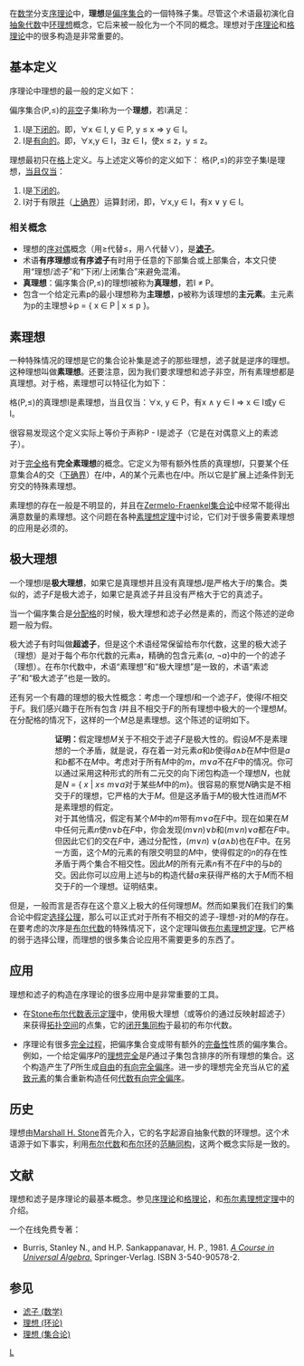 在[[数学|数学]]分支[[序理论|序理论]]中，'''理想'''是[[偏序集合|偏序集合]]的一個特殊子集。尽管这个术语最初演化自[[抽象代数|抽象代数]]中[[环理想|环理想]]概念，它后来被一般化为一个不同的概念。理想对于[[序理论|序理论]]和[[格理论|格理论]]中的很多构造是非常重要的。

== 基本定义 ==
序理论中理想的最一般的定义如下：

偏序集合(P,≤)的[[非空集合|非空]]子集I称为一个'''理想'''，若I满足：

# I是[[下闭集合|下闭的]]。即，∀x ∈ I, y ∈ P, y ≤ x ⇒ y ∈ I。
# I是[[有向集合|有向的]]。即，∀x,y ∈ I，∃z ∈ I，使x ≤ z，y ≤ z。

理想最初只在[[格_(数学)|格]]上定义。与上述定义等价的定义如下：
格(P,≤)的非空子集I是理想，[[当且仅当|当且仅当]]：
# I是[[下闭集合|下闭的]]。
# I对于有限[[并运算|并]]（[[上确界|上确界]]）运算封闭，即，∀x,y ∈ I，有x ∨ y ∈ I。

===相关概念===

* 理想的[[格_(数学)|序对偶]]概念（用≥代替≤，用∧代替∨），是'''[[滤子_(数学)|滤子]]'''。
* 术语'''有序理想'''或'''有序滤子'''有时用于任意的下部集合或上部集合，本文只使用“理想/滤子”和“下闭/上闭集合”来避免混淆。
* '''真理想'''：偏序集合(P,≤)的理想I被称为'''真理想'''，若I ≠ P。
* 包含一个给定元素p的最小理想称为'''主理想'''，p被称为该理想的'''主元素'''。主元素为p的主理想↓p = { x ∈ P | x ≤ p }。

== 素理想 ==

一种特殊情况的理想是它的集合论补集是滤子的那些理想，滤子就是逆序的理想。这种理想叫做'''素理想'''。还要注意，因为我们要求理想和滤子非空，所有素理想都是真理想。对于格，素理想可以特征化为如下：

格(P,≤)的真理想I是素理想，当且仅当：∀x, y ∈ P，有x ∧ y ∈ I ⇒ x ∈ I或y ∈ I。

很容易发现这个定义实际上等价于声称P - I是滤子（它是在对偶意义上的素滤子）。

对于[[完全格|完全格]]有'''完全素理想'''的概念。它定义为带有额外性质的真理想''I''，只要某个任意集合''A''的交（[[下确界|下确界]]）在''I''中，''A''的某个元素也在''I''中。所以它是扩展上述条件到无穷交的特殊素理想。

素理想的存在一般是不明显的，并且在[[Zermelo-Fraenkel集合论|Zermelo-Fraenkel集合论]]中经常不能得出满意数量的素理想。这个问题在各种[[素理想定理|素理想定理]]中讨论，它们对于很多需要素理想的应用是必须的。

== 极大理想 ==

一个理想''I''是'''极大理想'''，如果它是真理想并且没有真理想''J''是严格大于''I''的集合。类似的，滤子''F''是极大滤子，如果它是真滤子并且没有严格大于它的真滤子。

当一个偏序集合是[[分配格|分配格]]的时候，极大理想和滤子必然是素的，而这个陈述的逆命题一般为假。

极大滤子有时叫做'''超滤子'''，但是这个术语经常保留给布尔代数，这里的极大滤子（理想）是对于每个布尔代数的元素a，精确的包含元素{''a'', ¬''a''}中的一个的滤子（理想）。在布尔代数中，术语“素理想”和“极大理想”是一致的，术语“素滤子”和“极大滤子”也是一致的。

还有另一个有趣的理想的极大性概念：考虑一个理想''I''和一个滤子''F''，使得''I''不相交于''F''。我们感兴趣于在所有包含  ''I''并且不相交于''F''的所有理想中极大的一个理想''M''。在分配格的情况下，这样的一个''M''总是素理想。这个陈述的证明如下。

::'''证明：'''假定理想''M''关于不相交于滤子''F''是极大性的。假设''M''不是素理想的一个矛盾，就是说，存在着一对元素''a''和''b''使得''a''<math>\wedge</math>''b''在''M''中但是''a''和''b''都不在''M''中。考虑对于所有''M''中的''m''，''m''<math>\vee</math>''a''不在''F''中的情况。你可以通过采用这种形式的所有二元交的向下闭包构造一个理想''N''，也就是''N'' = { ''x'' | ''x''≤ ''m''<math>\vee</math>''a''对于某些''M''中的''m''}。很容易的察觉''N''确实是不相交于''F''的理想，它严格的大于''M''。但是这矛盾于''M''的极大性进而''M''不是素理想的假定。
::对于其他情况，假定有某个''M''中的''m''带有''m''<math>\vee</math>''a''在''F''中。现在如果在''M''中任何元素''n''使''n''<math>\vee</math>''b''在''F''中，你会发现(''m''<math>\vee</math>''n'')<math>\vee</math>''b''和(''m''<math>\vee</math>''n'')<math>\vee</math>''a''都在''F''中。但因此它们的交在''F''中，通过分配性，(''m''<math>\vee</math>''n'') <math>\vee</math>(''a''<math>\wedge</math>''b'')也在''F''中。在另一方面，这个''M''的元素的有限交明显的''M''中，使得假定的''n''的存在性矛盾于两个集合不相交性。因此''M''的所有元素''n''有不在''F''中的与''b''的交。因此你可以应用上述与b的构造代替''a''来获得严格的大于''M''而不相交于''F''的一个理想。证明结束。

但是，一般而言是否存在这个意义上极大的任何理想''M''。然而如果我们在我们的集合论中假定[[选择公理|选择公理]]，那么可以正式对于所有不相交的滤子-理想-对的''M''的存在。在要考虑的次序是[[布尔代数|布尔代数]]的特殊情况下，这个定理叫做[[布尔素理想定理|布尔素理想定理]]。它严格的弱于选择公理，而理想的很多集合论应用不需要更多的东西了。

== 应用 ==

理想和滤子的构造在序理论的很多应用中是非常重要的工具。

* 在[[Stone布尔代数表示定理|Stone布尔代数表示定理]]中，使用极大理想（或等价的通过反映射超滤子）来获得[[拓扑空间|拓扑空间]]的点集，它的[[闭开集|闭开集]][[同构|同构]]于最初的布尔代数。

* 序理论有很多[[完全过程|完全过程]]，把偏序集合变成带有额外的[[完备性|完备性]]性质的偏序集合。例如，一个给定偏序''P''的[[理想完全|理想完全]]是''P''通过子集包含排序的所有理想的集合。这个构造产生了''P''所生成[[自由对象|自由]]的[[有向完全偏序|有向完全偏序]]。进一步的理想完全充当从它的[[紧致元素|紧致元素]]的集合重新构造任何[[代数有向完全偏序|代数有向完全偏序]]。

== 历史 ==

理想由[[Marshall_H._Stone|Marshall H. Stone]]首先介入，它的名字起源自抽象代数的环理想。这个术语源于如下事实，利用[[布尔代数|布尔代数]]和[[布尔环|布尔环]]的[[范畴同构|范畴同构]]，这两个概念实际是一致的。

== 文献 ==
理想和滤子是序理论的最基本概念。参见[[序理论|序理论]]和[[格理论|格理论]]，和[[布尔素理想定理|布尔素理想定理]]中的介绍。

一个在线免费专著：
* Burris, Stanley N., and H.P. Sankappanavar, H. P., 1981. ''[http://www.thoralf.uwaterloo.ca/htdocs/ualg.html A Course in Universal Algebra.] {{Wayback|url=http://www.thoralf.uwaterloo.ca/htdocs/ualg.html |date=20050123031934 }}''  Springer-Verlag. ISBN 3-540-90578-2.

== 参见 ==

*[[滤子_(数学)|滤子 (数学)]]
*[[理想_(环论)|理想 (环论)]]
*[[理想_(集合论)|理想 (集合论)]]

[[Category:序理论|L]]